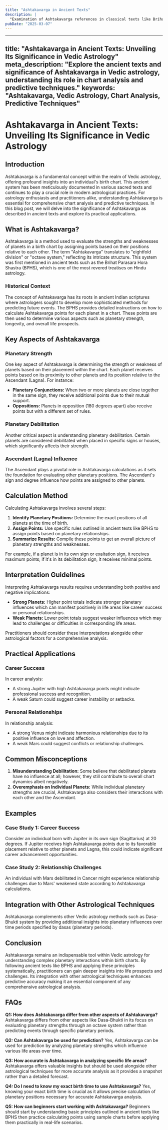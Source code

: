 ```yaml
---
title: "Ashtakavarga in Ancient Texts"
description: |
  "Examination of Ashtakavarga references in classical texts like Brihat"
pubDate: "2025-03-07"
---
```


---
title: "Ashtakavarga in Ancient Texts: Unveiling Its Significance in Vedic Astrology"
meta_description: "Explore the ancient texts and significance of Ashtakavarga in Vedic astrology, understanding its role in chart analysis and predictive techniques."
keywords: "Ashtakavarga, Vedic Astrology, Chart Analysis, Predictive Techniques"
---

# Ashtakavarga in Ancient Texts: Unveiling Its Significance in Vedic Astrology

## Introduction

Ashtakavarga is a fundamental concept within the realm of Vedic astrology, offering profound insights into an individual's birth chart. This ancient system has been meticulously documented in various sacred texts and continues to play a crucial role in modern astrological practices. For astrology enthusiasts and practitioners alike, understanding Ashtakavarga is essential for comprehensive chart analysis and predictive techniques. In this blog post, we will delve into the significance of Ashtakavarga as described in ancient texts and explore its practical applications.

## What is Ashtakavarga?

Ashtakavarga is a method used to evaluate the strengths and weaknesses of planets in a birth chart by assigning points based on their positions relative to each other. The term "Ashtakavarga" translates to "eightfold division" or "octave system," reflecting its intricate structure. This system was first mentioned in ancient texts such as the Brihat Parasara Hora Shastra (BPHS), which is one of the most revered treatises on Hindu astrology.

### Historical Context

The concept of Ashtakavarga has its roots in ancient Indian scriptures where astrologers sought to develop more sophisticated methods for predicting future events. The BPHS provides detailed instructions on how to calculate Ashtakavarga points for each planet in a chart. These points are then used to determine various aspects such as planetary strength, longevity, and overall life prospects.

## Key Aspects of Ashtakavarga

### Planetary Strength

One key aspect of Ashtakavarga is determining the strength or weakness of planets based on their placement within the chart. Each planet receives points based on its proximity to other planets and its position relative to the Ascendant (Lagna). For instance:

- **Planetary Conjunctions:** When two or more planets are close together in the same sign, they receive additional points due to their mutual support.
- **Oppositions:** Planets in opposition (180 degrees apart) also receive points but with a different set of rules.

### Planetary Debilitation

Another critical aspect is understanding planetary debilitation. Certain planets are considered debilitated when placed in specific signs or houses, which significantly affects their strength.

### Ascendant (Lagna) Influence

The Ascendant plays a pivotal role in Ashtakavarga calculations as it sets the foundation for evaluating other planetary positions. The Ascendant's sign and degree influence how points are assigned to other planets.

## Calculation Method

Calculating Ashtakavarga involves several steps:

1. **Identify Planetary Positions:** Determine the exact positions of all planets at the time of birth.
2. **Assign Points:** Use specific rules outlined in ancient texts like BPHS to assign points based on planetary relationships.
3. **Summarize Results:** Compile these points to get an overall picture of planetary strengths and weaknesses.

For example, if a planet is in its own sign or exaltation sign, it receives maximum points; if it's in its debilitation sign, it receives minimal points.

## Interpretation Guidelines

Interpreting Ashtakavarga results requires understanding both positive and negative implications:

- **Strong Planets:** Higher point totals indicate stronger planetary influences which can manifest positively in life areas like career success or personal relationships.
- **Weak Planets:** Lower point totals suggest weaker influences which may lead to challenges or difficulties in corresponding life areas.

Practitioners should consider these interpretations alongside other astrological factors for a comprehensive analysis.

## Practical Applications

### Career Success

In career analysis:
- A strong Jupiter with high Ashtakavarga points might indicate professional success and recognition.
- A weak Saturn could suggest career instability or setbacks.

### Personal Relationships

In relationship analysis:
- A strong Venus might indicate harmonious relationships due to its positive influence on love and affection.
- A weak Mars could suggest conflicts or relationship challenges.

## Common Misconceptions

1. **Misunderstanding Debilitation:** Some believe that debilitated planets have no influence at all; however, they still contribute to overall chart dynamics albeit negatively.
2. **Overemphasis on Individual Planets:** While individual planetary strengths are crucial, Ashtakavarga also considers their interactions with each other and the Ascendant.

## Examples

### Case Study 1: Career Success

Consider an individual born with Jupiter in its own sign (Sagittarius) at 20 degrees. If Jupiter receives high Ashtakavarga points due to its favorable placement relative to other planets and Lagna, this could indicate significant career advancement opportunities.

### Case Study 2: Relationship Challenges

An individual with Mars debilitated in Cancer might experience relationship challenges due to Mars' weakened state according to Ashtakavarga calculations.

## Integration with Other Astrological Techniques

Ashtakavarga complements other Vedic astrology methods such as Dasa-Bhukti system by providing additional insights into planetary influences over time periods specified by dasas (planetary periods).

## Conclusion

Ashtakavarga remains an indispensable tool within Vedic astrology for understanding complex planetary interactions within birth charts. By following ancient texts like BPHS and applying these principles systematically, practitioners can gain deeper insights into life prospects and challenges. Its integration with other astrological techniques enhances predictive accuracy making it an essential component of any comprehensive astrological analysis.

## FAQs

**Q1: How does Ashtakavarga differ from other aspects of Ashtakavarga?**
Ashtakavarga differs from other aspects like Dasa-Bhukti in its focus on evaluating planetary strengths through an octave system rather than predicting events through specific planetary periods.

**Q2: Can Ashtakavarga be used for prediction?**
Yes, Ashtakavarga can be used for prediction by analyzing planetary strengths which influence various life areas over time.

**Q3: How accurate is Ashtakavarga in analyzing specific life areas?**
Ashtakavarga offers valuable insights but should be used alongside other astrological techniques for more accurate analysis as it provides a snapshot rather than a detailed forecast.

**Q4: Do I need to know my exact birth time to use Ashtakavarga?**
Yes, knowing your exact birth time is crucial as it allows precise calculation of planetary positions necessary for accurate Ashtakavarga analysis.

**Q5: How can beginners start working with Ashtakavarga?**
Beginners should start by understanding basic principles outlined in ancient texts like BPHS then practice calculating points using sample charts before applying them practically in real-life scenarios.